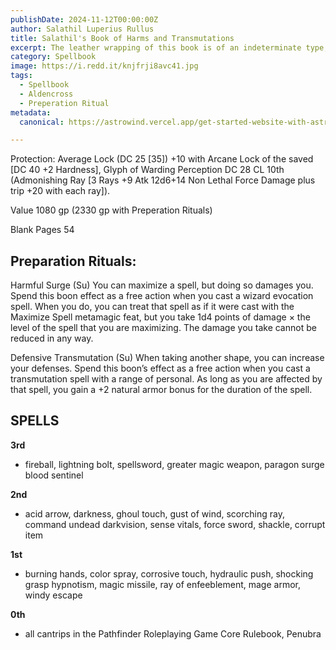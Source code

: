 ```yaml
---
publishDate: 2024-11-12T00:00:00Z
author: Salathil Luperius Rullus
title: Salathil's Book of Harms and Transmutations
excerpt: The leather wrapping of this book is of an indeterminate type, and gives off a faint and unpleasant scent, as of charred meat. The writing inside is in a jagged hand, and many notes on the ash-smudged pages indicate its previous owner sought ever more damaging magic. A glittering rune in the cover’s center is shaped vaguely like a lightning bolt.
category: Spellbook
image: https://i.redd.it/knjfrji8avc41.jpg
tags:
  - Spellbook
  - Aldencross
  - Preperation Ritual
metadata:
  canonical: https://astrowind.vercel.app/get-started-website-with-astro-tailwind-css

---
```




Protection: Average Lock (DC 25 [35]) +10 with Arcane Lock of the saved [DC 40 +2 Hardness],
Glyph of Warding Perception DC 28 CL 10th (Admonishing Ray [3 Rays +9 Atk 12d6+14 Non Lethal Force Damage plus trip +20 with each ray]).

Value 1080 gp (2330 gp with Preperation Rituals)

Blank Pages 54

## Preparation Rituals:

Harmful Surge (Su) You can maximize a spell, but doing so damages you. Spend this boon effect as a free action when you cast a wizard evocation spell. When you do, you can treat that spell as if it were cast with the Maximize Spell metamagic feat, but you take 1d4 points of damage × the level of the spell that you are maximizing. The damage you take cannot be reduced in any way.

Defensive Transmutation (Su) When taking another shape, you can increase your defenses. Spend this boon’s effect as a free action when you cast a transmutation spell with a range of personal. As long as you are affected by that spell, you gain a +2 natural armor bonus for the duration of the spell.

## SPELLS

**3rd**

- fireball, lightning bolt, spellsword, greater magic weapon, paragon surge 
blood sentinel

**2nd**

- acid arrow, darkness, ghoul touch, gust of wind, scorching ray, command undead
darkvision, sense vitals, force sword, shackle, corrupt item

**1st**

- burning hands, color spray, corrosive touch, hydraulic push, shocking grasp
hypnotism, magic missile, ray of enfeeblement, mage armor, windy escape

**0th** 

- all cantrips in the Pathfinder Roleplaying Game Core Rulebook, Penubra
